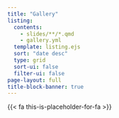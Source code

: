 ```yaml
---
title: "Gallery"
listing:
  contents:
    - slides/**/*.qmd
    - gallery.yml
  template: listing.ejs
  sort: "date desc"
  type: grid
  sort-ui: false
  filter-ui: false
page-layout: full
title-block-banner: true
---
```


{{< fa this-is-placeholder-for-fa >}}